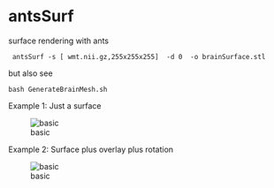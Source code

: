 antsSurf
========

surface rendering with ants


```
 antsSurf -s [ wmt.nii.gz,255x255x255]  -d 0  -o brainSurface.stl
```

but also see

```
bash GenerateBrainMesh.sh
```


Example 1: Just a surface

![basic](https://raw.githubusercontent.com/stnava/antsSurf/master/antsSurfEx1.png)


Example 2: Surface plus overlay plus rotation

![basic](https://raw.githubusercontent.com/stnava/antsSurf/master/antsSurfEx2.png)
